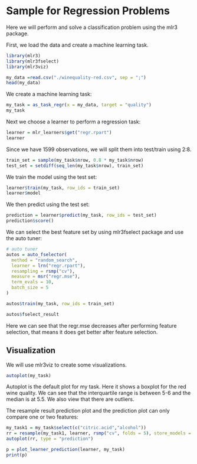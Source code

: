 # Sample for Regression Problems

Here we will perform and solve a classification problem using the mlr3 package.

First, we load the data and create a machine learning task.

```{r,echo = TRUE}
library(mlr3)
library(mlr3fselect)
library(mlr3viz)

my_data =read.csv("./winequality-red.csv", sep = ";")
head(my_data)

```

We create a machine learning task:

```{r,echo = TRUE}
my_task = as_task_regr(x = my_data, target = "quality")
my_task
```

Next we choose a learner to perform a regression task:

```{r,echo = TRUE}
learner = mlr_learners$get("regr.rpart")
learner
```

Since we have 1599 observations, we will split them into test/train using 2:8.

```{r,echo = TRUE}
train_set = sample(my_task$nrow, 0.8 * my_task$nrow)
test_set = setdiff(seq_len(my_task$nrow), train_set)
```

We train the model using the test set:

```{r,echo = TRUE}
learner$train(my_task, row_ids = train_set)
learner$model
```

We then predict using the test set:

```{r,echo = TRUE}
prediction = learner$predict(my_task, row_ids = test_set)
prediction$score()
```

We can select the best feature set by using mlr3fselect package and use the auto tuner:

```{r,echo = TRUE}
# auto tuner
autos = auto_fselector(
  method = "random_search",
  learner = lrn("regr.rpart"),
  resampling = rsmp("cv"),
  measure = msr("regr.mse"),
  term_evals = 10,
  batch_size = 5
)

autos$train(my_task, row_ids = train_set)
```

```{r}
autos$fselect_result
```

Here we can see that the regr.mse decreases after performing feature selection, that means it does get better after feature selection.

## Visualization

We will use mlr3viz to create some visualizations.

```{r, echo = TRUE}
autoplot(my_task)
```

Autoplot is the default plot for my task. Here it shows a boxplot for the red wine quality. We can see that the interquartile range is between 5-6 and the median is at 5.5. We also view that there are outliers.

The resample result prediction plot and the prediction plot can only compare one or two features:

```{r,echo=TRUE}
my_task1 = my_task$select(c("citric.acid","alcohol"))
rr = resample(my_task1, learner, rsmp("cv", folds = 5), store_models = TRUE)
autoplot(rr, type = "prediction")
```

```{r, echo=TRUE}
p = plot_learner_prediction(learner, my_task)
print(p)

```
